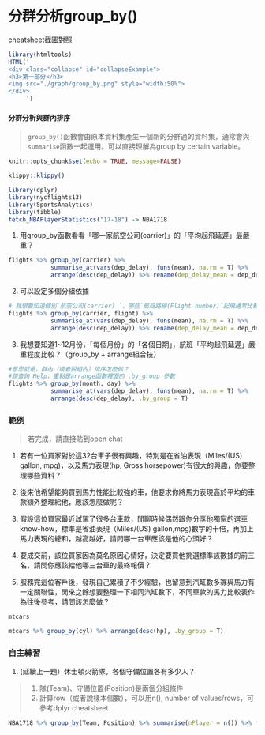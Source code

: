 # 分群分析group_by()

<div class="alert white">
cheatsheet截圖對照<a data-toggle="collapse" href="#collapseExample" role="button" aria-expanded="false" aria-controls="collapseExample"><i class="fa fa-image"></i></a>
</div>

```r
library(htmltools)
HTML('
<div class="collapse" id="collapseExample">
<h3>第一部分</h3>
<img src="./graph/group_by.png" style="width:50%">
</div>
     ')
```


#### 分群分析與群內排序{-}

> `group_by()`函數會由原本資料集產生一個新的分群過的資料集，通常會與`summarise`函數一起運用。可以直接理解為group by certain variable。

```r
knitr::opts_chunk$set(echo = TRUE, message=FALSE)
```

```r
klippy::klippy()
```

```r
library(dplyr)
library(nycflights13)
library(SportsAnalytics)
library(tibble)
fetch_NBAPlayerStatistics("17-18") -> NBA1718
```

1. 用group_by函數看看「哪一家航空公司(carrier)」的「平均起飛延遲」最嚴重？
```r
flights %>% group_by(carrier) %>% 
            summarise_at(vars(dep_delay), funs(mean), na.rm = T) %>% 
            arrange(desc(dep_delay)) %>% rename(dep_delay_mean = dep_delay)
```
  
2. 可以設定多個分組依據
```r
# 我想要知道個別`航空公司(carrier) `，哪些`航班路線(Flight number)`起飛通常比較容易遇到延遲？
flights %>% group_by(carrier, flight) %>% 
            summarise_at(vars(dep_delay), funs(mean), na.rm = T) %>% 
            arrange(desc(dep_delay)) %>% rename(dep_delay_mean = dep_delay)
```

3. 我想要知道1~12月份，「每個月份」的「各個日期」，航班「平均起飛延遲」嚴重程度比較？（group_by + arrange組合技）
```r
#意思就是，群內（或者說組內）排序怎麼做？
#請查詢 Help，重點是arrange函數裡面的 .by_group 參數
flights %>% group_by(month, day) %>% 
            summarise_at(vars(dep_delay), funs(mean), na.rm = T) %>% 
            arrange(desc(dep_delay), .by_group = T)
```

### 範例{-}

> 若完成，請直接貼到open chat

1. 若有一位買家對於這32台車子很有興趣，特別是在省油表現（Miles/(US) gallon, mpg)，以及馬力表現(hp, Gross horsepower)有很大的興趣，你要整理哪些資料？

2. 後來他希望能夠買到馬力性能比較強的車，他要求你將馬力表現高於平均的車款額外整理給他，應該怎麼做呢？

3. 假設這位買家最近試駕了很多台車款，閒聊時候偶然跟你分享他獨家的選車know-how，標準是省油表現（Miles/(US) gallon,mpg)數字的十倍，再加上馬力表現的總和，越高越好，請問哪一台車應該是他的心頭好？

4. 要成交前，該位買家因為莫名原因心情好，決定要買他挑選標準該數據的前三名，請問你應該給他哪三台車的最終報價？

5. 服務完這位客戶後，發現自己累積了不少經驗，也留意到汽缸數多寡與馬力有一定關聯性，閒來之餘想要整理一下相同汽缸數下，不同車款的馬力比較表作為往後參考，請問該怎麼做？

```r
mtcars
```

```r
mtcars %>% group_by(cyl) %>% arrange(desc(hp), .by_group = T)
```

### 自主練習{-}

1. (延續上一題）休士頓火箭隊，各個守備位置各有多少人？

> 1. 隊(Team)、守備位置(Position)是兩個分組條件<br>
  2. 計算row（或者說樣本個數），可以用n(), number of values/rows，可參考dplyr cheatsheet

```r
NBA1718 %>% group_by(Team, Position) %>% summarise(nPlayer = n()) %>% filter(Team == "HOU")
```




